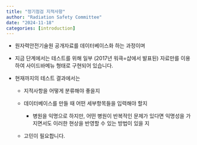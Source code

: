 ```yaml
---
title: "정기점검 지적사항"
author: "Radiation Safety Committee"
date: "2024-11-18"
categories: [introduction]
---
```


-   원자력안전기술원 공개자료를 데이터베이스화 하는 과정이며

-   지금 단계에서는 테스트를 위해 일부 (2017년 워큭=샵에서 발표된) 자료만를 이용하여 사이드바메뉴 형태로 구현되어 있습니다.

-   현재까지의 테스트 결과에서는

    -   지적사항을 어떻게 분류해야 좋을지

    -   데이터베이스를 만들 때 어떤 세부항목들을 입력해야 할지

        -   병원을 익명으로 하지만, 어떤 병원이 반복적인 문제가 있다면 익명성을 가지면서도 이러한 현상을 반영할 수 있는 방법이 있을 지

    -   고민이 필요합니다.
